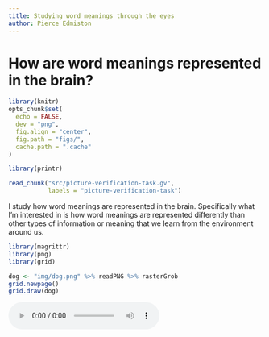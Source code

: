 ```yaml
---
title: Studying word meanings through the eyes
author: Pierce Edmiston
---
```


# How are word meanings represented in the brain? {.center}

```r
library(knitr)
opts_chunk$set(
  echo = FALSE,
  dev = "png",
  fig.align = "center",
  fig.path = "figs/",
  cache.path = ".cache"
)

library(printr)

read_chunk("src/picture-verification-task.gv",
           labels = "picture-verification-task")
```

<aside class="notes">
I study how word meanings are represented in the brain. Specifically what I’m interested in is how word meanings are represented differently than other types of information or meaning that we learn from the environment around us.
</aside>

```r
library(magrittr)
library(png)
library(grid)

dog <- "img/dog.png" %>% readPNG %>% rasterGrob
grid.newpage()
grid.draw(dog)
```

<audio src="http://sapir.psych.wisc.edu/meri/bark.wav" controls>

<aside class="notes">
An example I use a lot is the canonical dog. So you all know what dogs are and what they look like, and there are a few different ways I can get you to think about dogs -- different ways I can activate your knowledge about dogs. I can show you this picture of course but I can also just say the word “dog” and hearing this word will activate at least some of your knowledge about dogs.

But I don’t need to use language, I bet I can get you all to think about dogs by playing you this sound.
</aside>

# Cues to the same concept {.center}

```r
data.frame(
  word = c("dog", "cat", "chainsaw", "bowling ball"),
  sound = c("`<bark>`", "`<meow>`", "`<revving>`", "`<crashing pins>`")
)
```

<aside class="notes">
So the first experiment I'm going to tell you about compares these two types of cues: verbal and nonverbal cues to arguably the same concept, like the word "dog" and the sound of a dog <bark>. Here are some of the other categories we included in this experiment.

What's important to note is we've got both animal sounds and non-animal sounds, and that these differ in state.
</aside>

# Sound-picture congruence {.center}

```r
library(jpeg)

pictures <- c("guitar_acoustic", "guitar_electric") %>%
  lapply(function (x) {
    paste0(x, ".jpg") %>% file.path("img", .) %>% readJPEG
  })
grid.newpage()
grid.draw(rasterGrob(pictures[[1]], x = 0.2, width = 0.8))
grid.draw(rasterGrob(pictures[[2]], x = 0.8, width = 0.8))
```

# Picture verification task {.center}

##

```r
```

##

![](img/motivated-cues/exp1.jpg)

##

![](img/motivated-cues/exp2-simultaneous.jpg)

##

![](img/motivated-cues/exp3.jpg)

# So... word meanings are symbolic?

# Property verification {.center}

##

![](img/visual-knowledge/property-verification/trial-structure.png)

##

![](img/visual-knowledge/property-verification/results.png)

# Orientation discrimination {.center}

##

![](img/visual-knowledge/orientation-discrimination/trial-structure.png)

##

![](img/visual-knowledge/orientation-discrimination/results.png)
